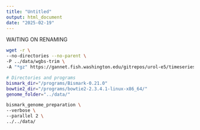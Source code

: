 ```yaml
---
title: "Untitled"
output: html_document
date: "2025-02-19"
---
```



WAITING ON RENAMING


```bash
wget -r \
--no-directories --no-parent \
-P ../data/wgbs-trim \
-A "*gz" https://gannet.fish.washington.edu/gitrepos/urol-e5/timeseries_molecular/D-Apul/output/01.20-D-Apul-WGBS-trimming-fastp-FastQC-MultiQC/
```





```bash
# Directories and programs
bismark_dir="/programs/Bismark-0.21.0"
bowtie2_dir="/programs/bowtie2-2.3.4.1-linux-x86_64/"
genome_folder="../data/"

bismark_genome_preparation \
--verbose \
--parallel 2 \
../../data/
```


```r
```

